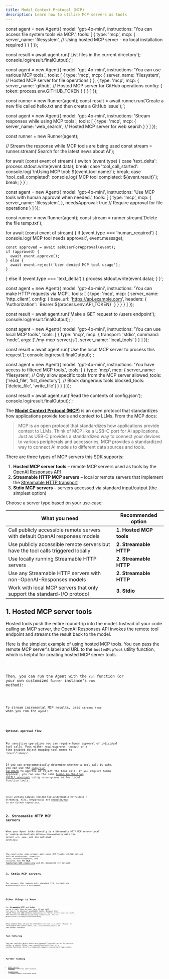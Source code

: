 ```yaml
---
title: Model Context Protocol (MCP)
description: Learn how to utilize MCP servers as tools
---
```




const agent = new Agent({
  model: 'gpt-4o-mini',
  instructions: 'You can access file system tools via MCP.',
  tools: [
    {
      type: 'mcp',
      mcp: {
        server_name: 'filesystem',
        // Using hosted MCP server - no local installation required
      }
    }
  ]
});

const result = await agent.run('List files in the current directory');
console.log(result.finalOutput);`;


const agent = new Agent({
  model: 'gpt-4o-mini',
  instructions: 'You can use various MCP tools.',
  tools: [
    {
      type: 'mcp',
      mcp: {
        server_name: 'filesystem',
        // Hosted MCP server for file operations
      }
    },
    {
      type: 'mcp', 
      mcp: {
        server_name: 'github',
        // Hosted MCP server for GitHub operations
        config: {
          token: process.env.GITHUB_TOKEN
        }
      }
    }
  ]
});

const runner = new Runner(agent);
const result = await runner.run('Create a new file called hello.txt and then create a GitHub issue');`;


const agent = new Agent({
  model: 'gpt-4o-mini',
  instructions: 'Stream responses while using MCP tools.',
  tools: [
    {
      type: 'mcp',
      mcp: {
        server_name: 'web_search',
        // Hosted MCP server for web search
      }
    }
  ]
});

const runner = new Runner(agent);

// Stream the response while MCP tools are being used
const stream = runner.stream('Search for the latest news about AI');

for await (const event of stream) {
  switch (event.type) {
    case 'text_delta':
      process.stdout.write(event.data);
      break;
    case 'tool_call_started':
      console.log(\`\\nUsing MCP tool: \${event.tool.name}\`);
      break;
    case 'tool_call_completed':
      console.log(\`MCP tool completed: \${event.result}\`);
      break;
  }
}`;


const agent = new Agent({
  model: 'gpt-4o-mini',
  instructions: 'Use MCP tools with human approval when needed.',
  tools: [
    {
      type: 'mcp',
      mcp: {
        server_name: 'filesystem',
      },
      needsApproval: true // Require approval for file operations
    }
  ]
});

const runner = new Runner(agent);
const stream = runner.stream('Delete the file temp.txt');

for await (const event of stream) {
  if (event.type === 'human_required') {
    console.log('MCP tool needs approval:', event.message);
    
    const approved = await askUserForApproval(event);
    if (approved) {
      await event.approve();
    } else {
      await event.reject('User denied MCP tool usage');
    }
  } else if (event.type === 'text_delta') {
    process.stdout.write(event.data);
  }
}`;


const agent = new Agent({
  model: 'gpt-4o-mini',
  instructions: 'You can make HTTP requests via MCP.',
  tools: [
    {
      type: 'mcp',
      mcp: {
        server_name: 'http_client',
        config: {
          base_url: 'https://api.example.com',
          headers: {
            'Authorization': \`Bearer \${process.env.API_TOKEN}\`
          }
        }
      }
    }
  ]
});

const result = await agent.run('Make a GET request to /users endpoint');
console.log(result.finalOutput);`;


const agent = new Agent({
  model: 'gpt-4o-mini',
  instructions: 'You can use local MCP tools.',
  tools: [
    {
      type: 'mcp',
      mcp: {
        transport: 'stdio',
        command: 'node',
        args: ['./my-mcp-server.js'],
        server_name: 'local_tools'
      }
    }
  ]
});

const result = await agent.run('Use the local MCP server to process this request');
console.log(result.finalOutput);`;


const agent = new Agent({
  model: 'gpt-4o-mini',
  instructions: 'You have access to filtered MCP tools.',
  tools: [
    {
      type: 'mcp',
      mcp: {
        server_name: 'filesystem',
        // Only allow specific tools from the MCP server
        allowed_tools: ['read_file', 'list_directory'],
        // Block dangerous tools
        blocked_tools: ['delete_file', 'write_file']
      }
    }
  ]
});

const result = await agent.run('Read the contents of config.json');
console.log(result.finalOutput);`;

The [**Model Context Protocol (MCP)**](https://modelcontextprotocol.io) is an open protocol that standardizes how applications provide tools and context to LLMs. From the MCP docs:

> MCP is an open protocol that standardizes how applications provide context to LLMs. Think of MCP like a USB-C port for AI applications. Just as USB-C provides a standardized way to connect your devices to various peripherals and accessories, MCP provides a standardized way to connect AI models to different data sources and tools.

There are three types of MCP servers this SDK supports:

1. **Hosted MCP server tools** – remote MCP servers used as tools by the [OpenAI Responses API](https://platform.openai.com/docs/guides/tools-remote-mcp)
2. **Streamable HTTP MCP servers** – local or remote servers that implement the [Streamable HTTP transport](https://modelcontextprotocol.io/docs/concepts/transports#streamable-http)
3. **Stdio MCP servers** – servers accessed via standard input/output (the simplest option)

Choose a server type based on your use‑case:

| What you need                                                                    | Recommended option      |
| -------------------------------------------------------------------------------- | ----------------------- |
| Call publicly accessible remote servers with default OpenAI responses models     | **1. Hosted MCP tools** |
| Use publicly accessible remote servers but have the tool calls triggered locally | **2. Streamable HTTP**  |
| Use locally running Streamable HTTP servers                                      | **2. Streamable HTTP**  |
| Use any Streamable HTTP servers with non-OpenAI-Responses models                 | **2. Streamable HTTP**  |
| Work with local MCP servers that only support the standard-I/O protocol          | **3. Stdio**            |

## 1. Hosted MCP server tools

Hosted tools push the entire round‑trip into the model. Instead of your code calling an MCP server, the OpenAI Responses API invokes the remote tool endpoint and streams the result back to the model.

Here is the simplest example of using hosted MCP tools. You can pass the remote MCP server's label and URL to the `hostedMcpTool` utility function, which is helpful for creating hosted MCP server tools.

<Code lang="typescript" code={hostedAgentExample} title="hostedAgent.ts" />

Then, you can run the Agent with the `run` function (or your own customized `Runner` instance's `run` method):

<Code
  lang="typescript"
  code={hostedExample}
  title="Run with hosted MCP tools"
/>

To stream incremental MCP results, pass `stream: true` when you run the `Agent`:

<Code
  lang="typescript"
  code={hostedStreamExample}
  title="Run with hosted MCP tools (streaming)"
/>

#### Optional approval flow

For sensitive operations you can require human approval of individual tool calls. Pass either `requireApproval: 'always'` or a fine‑grained object mapping tool names to `'never'`/`'always'`.

If you can programmatically determine whether a tool call is safe, you can use the [`onApproval` callback](https://github.com/openai/openai-agents-js/blob/main/examples/mcp/hosted-mcp-on-approval.ts) to approve or reject the tool call. If you require human approval, you can use the same [human-in-the-loop (HITL) approach](/openai-agents-js/guides/human-in-the-loop/) using `interruptions` as for local function tools.

<Code
  lang="typescript"
  code={hostedHITLExample}
  title="Human in the loop with hosted MCP tools"
/>

Fully working samples (Hosted tools/Streamable HTTP/stdio + Streaming, HITL, onApproval) are [examples/mcp](https://github.com/openai/openai-agents-js/tree/main/examples/mcp) in our GitHub repository.

## 2. Streamable HTTP MCP servers

When your Agent talks directly to a Streamable HTTP MCP server—local or remote—instantiate `MCPServerStreamableHttp` with the server `url`, `name`, and any optional settings:

<Code
  lang="typescript"
  code={streamableHttpExample}
  title="Run with Streamable HTTP MCP servers"
/>

The constructor also accepts additional MCP TypeScript‑SDK options such as `authProvider`, `requestInit`, `fetch`, `reconnectionOptions`, and `sessionId`. See the [MCP TypeScript SDK repository](https://github.com/modelcontextprotocol/typescript-sdk) and its documents for details.

## 3. Stdio MCP servers

For servers that expose only standard I/O, instantiate `MCPServerStdio` with a `fullCommand`:

<Code
  lang="typescript"
  code={stdioExample}
  title="Run with Stdio MCP servers"
/>

## Other things to know

For **Streamable HTTP** and **Stdio** servers, each time an `Agent` runs it may call `list_tools()` to discover available tools. Because that round‑trip can add latency—especially to remote servers—you can cache the results in memory by passing `cacheToolsList: true` to `MCPServerStdio` or `MCPServerStreamableHttp`.

Only enable this if you're confident the tool list won't change. To invalidate the cache later, call `invalidateToolsCache()` on the server instance.

### Tool filtering

You can restrict which tools are exposed from each server by passing either a static filter via `createMCPToolStaticFilter` or a custom function. Here’s a combined example showing both approaches:

<Code 
  lang="typescript" 
  code={toolFilterExample} 
  title="Tool filtering" 
/>

## Further reading

- [Model Context Protocol](https://modelcontextprotocol.io/) – official specification.
- [examples/mcp](https://github.com/openai/openai-agents-js/tree/main/examples/mcp) – runnable
  demos referenced above.
